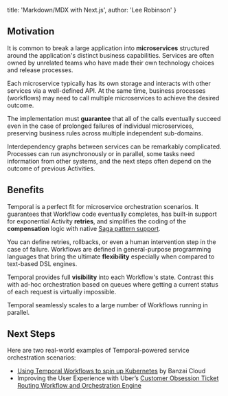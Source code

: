   title: 'Markdown/MDX with Next.js',
  author: 'Lee Robinson'
}


## Motivation

It is common to break a large application into **microservices** structured around the application's distinct business capabilities. Services are often owned by unrelated teams who have made their own technology choices and release processes.

Each microservice typically has its own storage and interacts with other services via a well-defined API. At the same time, business processes (workflows) may need to call multiple microservices to achieve the desired outcome.

The implementation must **guarantee** that all of the calls eventually succeed even in the case of prolonged failures of individual microservices, preserving business rules across multiple independent sub-domains.

Interdependency graphs between services can be remarkably complicated. Processes can run asynchronously or in parallel, some tasks need information from other systems, and the next steps often depend on the outcome of previous Activities.

## Benefits

Temporal is a perfect fit for microservice orchestration scenarios. It guarantees that Workflow code eventually completes, has built-in support for exponential Activity **retries**, and simplifies the coding of the **compensation** logic with native [Saga pattern support](/docs/use-cases-distributed-transactions).

You can define retries, rollbacks, or even a human intervention step in the case of failure. Workflows are defined in general-purpose programming languages that bring the ultimate **flexibility** especially when compared to text-based DSL engines.

Temporal provides full **visibility** into each Workflow's state. Contrast this with ad-hoc orchestration based on queues where getting a current status of each request is virtually impossible.

Temporal seamlessly scales to a large number of Workflows running in parallel.

## Next Steps

Here are two real-world examples of Temporal-powered service orchestration scenarios:

 * [Using Temporal Workflows to spin up Kubernetes](https://banzaicloud.com/blog/introduction-to-cadence/) by Banzai Cloud
 * Improving the User Experience with Uber’s [Customer Obsession Ticket Routing Workflow and Orchestration Engine](https://eng.uber.com/customer-obsession-ticket-routing-workflow-and-orchestration-engine/)
